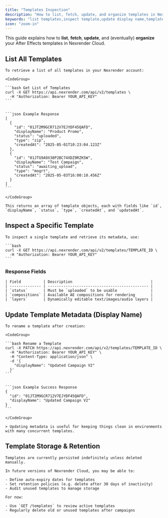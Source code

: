 ```yaml
---
title: "Templates Inspection"
description: "How to list, fetch, update, and organize templates in Nexrender Cloud."
keywords: "list templates,inspect template,update display name,template tags,template retention"
icon: "zoom-in"
---
```


This guide explains how to **list**, **fetch**, **update**, and (eventually) **organize** your After Effects templates in Nexrender Cloud.

## List All Templates
    To retrieve a list of all templates in your Nexrender account:

    <CodeGroup>

    ```bash Get List of Templates
    curl -X GET https://api.nexrender.com/api/v2/templates \
      -H "Authorization: Bearer YOUR_API_KEY"
    ```

    
    ```json Example Response
    [
      {
        "id": "01JT2M9GCR712V7EJYDF45QAFD",
        "displayName": "Product Promo",
        "status": "uploaded",
        "type": "zip",
        "createdAt": "2025-05-01T10:23:04.123Z"
      },
      {
        "id": "01JTG9A9X38P2BC74XDZ9RZK5W",
        "displayName": "Test Campaign",
        "status": "awaiting_upload",
        "type": "mogrt",
        "createdAt": "2025-05-03T16:00:10.456Z"
      }
    ]
    ```

    </CodeGroup>

    This returns an array of template objects, each with fields like `id`, `displayName`, `status`, `type`, `createdAt`, and `updatedAt`.

## Inspect a Specific Template
    To inspect a single template and retrieve its metadata, use:

    ```bash
    curl -X GET https://api.nexrender.com/api/v2/templates/TEMPLATE_ID \
      -H "Authorization: Bearer YOUR_API_KEY"
    ```

  ### Response Fields

    | Field          | Description                                   |
    | -------------- | --------------------------------------------- |
    | `status`       | Must be `uploaded` to be usable               |
    | `compositions` | Available AE compositions for rendering       |
    | `layers`       | Dynamically editable text/images/audio layers |

  

  ## Update Template Metadata (Display Name)

    To rename a template after creation:

    <CodeGroup>

    ```bash Rename a Template
    curl -X PATCH https://api.nexrender.com/api/v2/templates/TEMPLATE_ID \
      -H "Authorization: Bearer YOUR_API_KEY" \
      -H "Content-Type: application/json" \
      -d '{
        "displayName": "Updated Campaign V2"
      }'
    ```

    
    ```json Example Success Response
    {
      "id": "01JT2M9GCR712V7EJYDF45QAFD",
      "displayName": "Updated Campaign V2"
    }
    ```

    </CodeGroup>

    > Updating metadata is useful for keeping things clean in environments with many concurrent templates.
  
 
  ## Template Storage & Retention
    Templates are currently persisted indefinitely unless deleted manually.

    In future versions of Nexrender Cloud, you may be able to:

    - Define auto-expiry dates for templates
    - Set retention policies (e.g. delete after 30 days of inactivity)
    - Audit unused templates to manage storage

    For now:

    - Use `GET /templates` to review active templates
    - Regularly delete old or unused templates after campaigns